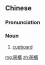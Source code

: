 {{also|碗柜}}
==Chinese==
{{zh-forms|s=碗柜}}

===Pronunciation===
{{zh-pron
|m=wǎnguì
|c=wun2 gwai6
|cat=n
}}

===Noun===
{{zh-noun}}

# [[cupboard]]

{{zh-cat|Furniture}}

[[mg:碗櫃]]
[[zh:碗櫃]]